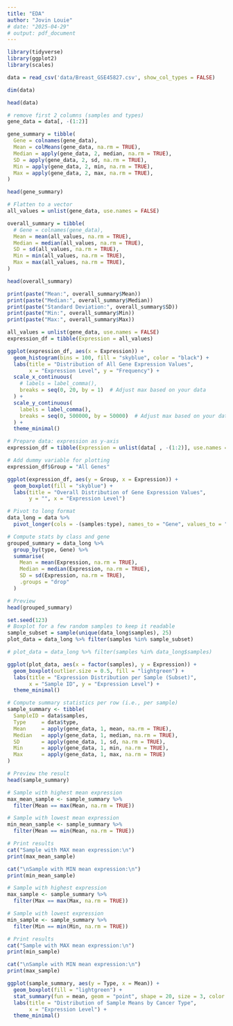 ```yaml
---
title: "EDA"
author: "Jovin Louie"
# date: "2025-04-29"
# output: pdf_document
---
```


```r
library(tidyverse)
library(ggplot2)
library(scales)
```

```r
data = read_csv('data/Breast_GSE45827.csv', show_col_types = FALSE)
```

```r
dim(data)

head(data)
```



```r
# remove first 2 columns (samples and types)
gene_data = data[, -(1:2)]

gene_summary = tibble(
  Gene = colnames(gene_data),
  Mean = colMeans(gene_data, na.rm = TRUE),
  Median = apply(gene_data, 2, median, na.rm = TRUE),
  SD = apply(gene_data, 2, sd, na.rm = TRUE),
  Min = apply(gene_data, 2, min, na.rm = TRUE),
  Max = apply(gene_data, 2, max, na.rm = TRUE),
)

head(gene_summary)
```

```r
# Flatten to a vector
all_values = unlist(gene_data, use.names = FALSE)

overall_summary = tibble(
  # Gene = colnames(gene_data),
  Mean = mean(all_values, na.rm = TRUE),
  Median = median(all_values, na.rm = TRUE),
  SD = sd(all_values, na.rm = TRUE),
  Min = min(all_values, na.rm = TRUE),
  Max = max(all_values, na.rm = TRUE),
)

head(overall_summary)

print(paste("Mean:", overall_summary$Mean))
print(paste("Median:", overall_summary$Median))
print(paste("Standard Deviation:", overall_summary$SD))
print(paste("Min:", overall_summary$Min))
print(paste("Max:", overall_summary$Max))
```

```r
all_values = unlist(gene_data, use.names = FALSE)
expression_df = tibble(Expression = all_values)

ggplot(expression_df, aes(x = Expression)) +
  geom_histogram(bins = 100, fill = "skyblue", color = "black") +
  labs(title = "Distribution of All Gene Expression Values",
       x = "Expression Level", y = "Frequency") +
  scale_x_continuous(
    # labels = label_comma(),
    breaks = seq(0, 20, by = 1)  # Adjust max based on your data
  ) +
  scale_y_continuous(
    labels = label_comma(),
    breaks = seq(0, 500000, by = 50000)  # Adjust max based on your data
  ) +
  theme_minimal()
```

```r
# Prepare data: expression as y-axis
expression_df = tibble(Expression = unlist(data[ , -(1:2)], use.names = FALSE))

# Add dummy variable for plotting
expression_df$Group = "All Genes"

ggplot(expression_df, aes(y = Group, x = Expression)) +
  geom_boxplot(fill = "skyblue") +
  labs(title = "Overall Distribution of Gene Expression Values",
       y = "", x = "Expression Level")
```


```r
# Pivot to long format
data_long = data %>%
  pivot_longer(cols = -(samples:type), names_to = "Gene", values_to = "Expression")

# Compute stats by class and gene
grouped_summary = data_long %>%
  group_by(type, Gene) %>%
  summarise(
    Mean = mean(Expression, na.rm = TRUE),
    Median = median(Expression, na.rm = TRUE),
    SD = sd(Expression, na.rm = TRUE),
    .groups = "drop"
  )

# Preview
head(grouped_summary)
```


```r
set.seed(123)
# Boxplot for a few random samples to keep it readable
sample_subset = sample(unique(data_long$samples), 25)
plot_data = data_long %>% filter(samples %in% sample_subset)

# plot_data = data_long %>% filter(samples %in% data_long$samples)

ggplot(plot_data, aes(x = factor(samples), y = Expression)) +
  geom_boxplot(outlier.size = 0.5, fill = "lightgreen") +
  labs(title = "Expression Distribution per Sample (Subset)",
       x = "Sample ID", y = "Expression Level") +
  theme_minimal()
```


```r
# Compute summary statistics per row (i.e., per sample)
sample_summary <- tibble(
  SampleID = data$samples,
  Type     = data$type,
  Mean     = apply(gene_data, 1, mean, na.rm = TRUE),
  Median   = apply(gene_data, 1, median, na.rm = TRUE),
  SD       = apply(gene_data, 1, sd, na.rm = TRUE),
  Min      = apply(gene_data, 1, min, na.rm = TRUE),
  Max      = apply(gene_data, 1, max, na.rm = TRUE)
)

# Preview the result
head(sample_summary)
```

```r
# Sample with highest mean expression
max_mean_sample <- sample_summary %>%
  filter(Mean == max(Mean, na.rm = TRUE))

# Sample with lowest mean expression
min_mean_sample <- sample_summary %>%
  filter(Mean == min(Mean, na.rm = TRUE))

# Print results
cat("Sample with MAX mean expression:\n")
print(max_mean_sample)

cat("\nSample with MIN mean expression:\n")
print(min_mean_sample)
```


```r
# Sample with highest expression
max_sample <- sample_summary %>%
  filter(Max == max(Max, na.rm = TRUE))

# Sample with lowest expression
min_sample <- sample_summary %>%
  filter(Min == min(Min, na.rm = TRUE))

# Print results
cat("Sample with MAX mean expression:\n")
print(min_sample)

cat("\nSample with MIN mean expression:\n")
print(max_sample)
```


```r
ggplot(sample_summary, aes(y = Type, x = Mean)) +
  geom_boxplot(fill = "lightgreen") +
  stat_summary(fun = mean, geom = "point", shape = 20, size = 3, color = "red") +
  labs(title = "Distribution of Sample Means by Cancer Type",
       x = "Expression Level") +
  theme_minimal()
```
